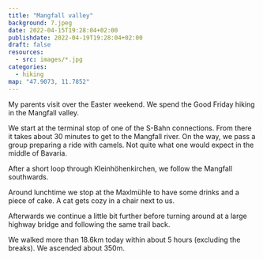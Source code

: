 ```yaml
---
title: "Mangfall valley"
background: 7.jpeg
date: 2022-04-15T19:28:04+02:00
publishdate: 2022-04-19T19:28:04+02:00
draft: false
resources:
  - src: images/*.jpg
categories:
  - hiking
map: "47.9073, 11.7852"
---
```


My parents visit over the Easter weekend. We spend the Good Friday hiking in the
Mangfall valley.

<!--more-->

<GpxTrack src="20220415.gpx" />

We start at the terminal stop of one of the S-Bahn connections. From there it takes
about 30 minutes to get to the Mangfall river. On the way, we pass a group
preparing a ride with camels. Not quite what one would expect in the middle of
Bavaria.

<Gallery>
  <Rimg src="1.jpeg" alt="Camels in Bavaria" />
  <Rimg
    src="2.jpeg"
    caption="Crosses like these are a much more common sight in Bavaria."
  />
</Gallery>

<Rimg src="3.jpeg" caption="The Mangfall." />

After a short loop through Kleinhöhenkirchen, we follow the Mangfall southwards.

<Rimg src="12.jpeg" caption="Kleinhöhenkirchen" />

<Gallery>
  <Rimg
    src="4.jpeg"
    alt="A beatifual sign pointing the way to the hiking trail."
  />
  <Rimg src="5.jpeg" alt="The Mangfall." />
  <Rimg src="6.jpeg" alt="Trail along the Mangfall." />
  <Rimg src="7.jpeg" alt="Trail along the Mangfall." />
  <Rimg src="9.jpeg" caption="At one spot we have to cross a mud slide." />
</Gallery>

Around lunchtime we stop at the Maxlmühle to have some drinks and a piece of
cake. A cat gets cozy in a chair next to us.

<Rimg src="8.jpeg" alt="Cat getting cozy." />

Afterwards we continue a little bit further before turning around at a large
highway bridge and following the same trail back.

<Gallery>
  <Rimg src="10.jpeg" alt="A small chapel." />
  <Rimg src="11.jpeg" alt="Trail besides a tree." />
</Gallery>

We walked more than 18.6km today within about 5 hours (excluding the breaks). We
ascended about 350m.
